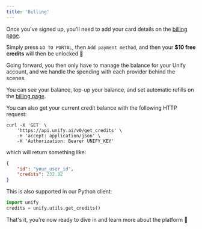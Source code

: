 ```yaml
---
title: 'Billing'
---
```


Once you've signed up, you'll need to add your card details on the [billing page](https://console.unify.ai/billing).

Simply press `GO TO PORTAL`, then `Add payment method`, and then your **$10 free credits** will then be unlocked 💸

Going forward, you then only have to manage the balance for your Unify account,
and we handle the spending with each provider behind the scenes.

You can see your balance, top-up your balance, and set automatic refills on the
[billing page](https://console.unify.ai/billing).

You can also get your current credit balance with the following HTTP request:

```shell
curl -X 'GET' \
    'https://api.unify.ai/v0/get_credits' \
    -H 'accept: application/json' \
    -H 'Authorization: Bearer UNIFY_KEY'
```

which will return something like:

```json
{
    "id": "your_user_id",
    "credits": 232.32
}
```

This is also supported in our Python client:

```python
import unify
credits = unify.utils.get_credits()
```

That's it, you're now ready to dive in and learn more about the platform 🤿